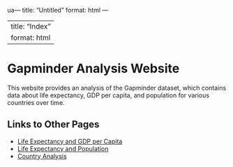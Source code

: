 ua---
title: "Untitled"
format: html
---

---
title: "Index"
format: html
---

# Gapminder Analysis Website

This website provides an analysis of the Gapminder dataset, which contains data about life expectancy, GDP per capita, and population for various countries over time.

## Links to Other Pages

- [Life Expectancy and GDP per Capita](life-gdp.html)
- [Life Expectancy and Population](life-population.html)
- [Country Analysis](country.html)
